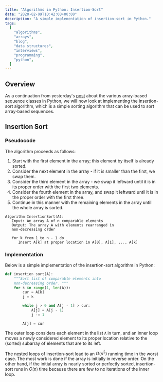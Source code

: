 ```yaml
---
title: "Algorithms in Python: Insertion-Sort"
date: "2020-02-09T10:42:00+00:00"
description: "A simple implementation of insertion-sort in Python."
tags:
  [
    "algorithms",
    "arrays",
    "blog",
    "data structures",
    "interviews",
    "programming",
    "python",
  ]
---
```


## Overview

As a continuation from yesterday's [post](../../08/data_structures_arrays) about the various array-based sequence classes in Python, we will now look at implementing the insertion-sort algorithm, which is a simple sorting algorithm that can be used to sort array-based sequences.

## Insertion Sort

### Pseudocode

The algorithm proceeds as follows:

1. Start with the first element in the array; this element by itself is already sorted.
2. Consider the next element in the array - if it is smaller than the first, we swap them.
3. Consider the third element in the array - we swap it leftward until it is in its proper order with the first two elements.
4. Consider the fourth element in the array, and swap it leftward until it is in the proper order with the first three.
5. Continue in this manner with the remaining elements in the array until the whole array is sorted.

```text
Algorithm InsertionSort(A):
   Input: An array A of n comparable elements
   Output: The array A with elements rearranged in
   non-decreasing order

   for k from 1 to n - 1 do
      Insert A[k] at proper location in A[0], A[1], ..., A[k]
```

### Implementation

Below is a simple implementation of the insertion-sort algorithm in Python:

```python
def insertion_sort(A):
    """Sort list of comparable elements into
    non-decreasing order. """
    for k in range(1, len(A)):
        cur = A[k]
        j = k

        while j > 0 and A[j - 1] > cur:
            A[j] = A[j - 1]
            j -= 1

        A[j] = cur
```

The outer loop considers each element in the list `A` in turn, and an inner loop moves a newly considered element to its proper location relative to the (sorted) subarray of elements that are to its left.

The nested loops of insertion-sort lead to an $O({n^2})$ running time in the worst case. The most work is done if the array is initially in reverse order. On the other hand, if the initial array is nearly sorted or perfectly sorted, insertion-sort runs in $O({n})$ time because there are few to no iterations of the inner loop.
